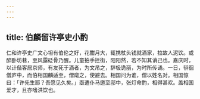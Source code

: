 ```yaml
---
---
---
```

title: 伯麟留许亭史小酌
---



仁和许亭史广文心坦有伯伦之好，花酣月大，辄携杖头钱就酒家，拉故人泥饮。或醉卧坊巷，至风露砭骨乃醒。儿童拍手拦街，阳阳然，若不知其诮己也。嘉庆时，以计偕客居京师，有友死于酒者，为文吊之，辞极诡丽，为时所传诵。一日，徘徊僧庐中，而伯相国麟适至，僧麾之，使避去。相国问为谁，僧以姓名对。相国惊曰：「许先生耶？吾愿见久矣。」亟遣仆马邀至邸中，张灯命酌，相得甚欢。盖相国爱才，且亦嗜洪饮也。